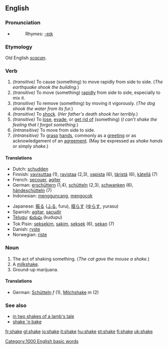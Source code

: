 ==English==

===Pronunciation===
*{{IPA|/'ʃeɪk/}}
*:Rhymes: [[Rhymes:English:-eɪk|-eɪk]]

===Etymology===
Old English ''[[scacan]]''.

===Verb===
{{en-verb|shakes|shaking|shook|shaken}}

#''(transitive)'' To cause (something) to move rapidly from side to side.  (''The earthquake shook the building.'')
#''(transitive)'' To move (something) [[rapid]]ly from side to side, especially to mix it.
#''(transitive)'' To remove (something) by moving it vigorously. (''The dog shook the water from its fur.'')
#''(transitive)'' To [[shock]].  (''Her father's death shook her terribly.'')
#''(transitive)'' To [[lose]], [[evade]], or [[get rid of]] (something) (''I can't shake the feeling that I forgot something.'')
#''(intransitive)'' To move from side to side.
#''(intransitive)'' To [[grasp]] [[hand]]s, commonly as a [[greeting]] or as acknowledgement of an [[agreement]].  (May be expressed as ''shake hands'' or simply ''shake''.)

====Translations====
{{rfc-trans}}
{{top}}
*Dutch: [[schudden]]
*Finnish: [[vavisuttaa]] (1), [[ravistaa]] (2,3), [[vapista]] (6), [[täristä]] (6), [[kätellä]] (7)
*French: [[secouer]], [[agiter]]
*German: [[erschüttern]] (1,4), [[schütteln]] (2,3), [[schwanken]] (6), [[händeschütteln]] (7)
*Indonesian: [[guncang|mengguncang]], [[kocok|mengocok]]
{{mid}}
*Japanese: [[振る]] ([[ふる]], furu), [[揺らす]] ([[ゆらす]], yurasu)
*Spanish: [[agitar]], [[sacudir]]
*[[Telugu]]: [[కుదుపు]] (kudupu)
*Tok Pisin: [[seksekim]], [[sakim]], [[seksek]] (6), [[sekan]] (7)
*Danish: [[ryste]]
*Norwegian: [[riste]]
{{bottom}}

===Noun===
{{en-noun}}

# The act of shaking something. (''The cat gave the mouse a shake.'')
# A [[milkshake]].
# Ground-up marijuana.

====Translations====
*German: [[Schütteln]] ''f'' (1), [[Milchshake]] ''m'' (2)

===See also===
*[[in two shakes of a lamb's tale]]
*[[shake 'n bake]]

[[Category:1000 English basic words]]

[[fr:shake]]
[[gl:shake]]
[[io:shake]]
[[it:shake]]
[[hu:shake]]
[[pt:shake]]
[[fi:shake]]
[[uk:shake]]